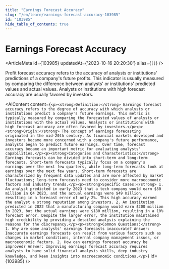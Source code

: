```yaml
---
title: "Earnings Forecast Accuracy"
slug: "/en/learn/earnings-forecast-accuracy-103985"
id: "103985"
hide_table_of_contents: true
---
```



# Earnings Forecast Accuracy

<ArticleMeta id={103985} updatedAt={'2023-10-16 20:20:30'} alias={`[]`} />
<div className='border-solid border-b border-t-0 my-4 border-[var(--ifm-color-gray-300)]' />

Profit forecast accuracy refers to the accuracy of analysts or institutions' predictions of a company's future profits. This indicator is usually measured by comparing the difference between analysts' or institutions' predicted values and actual values. Analysts or institutions with high forecast accuracy are usually favored by investors.

<AIContent content={`<p><strong>Definition:</strong> Earnings forecast accuracy refers to the degree of accuracy with which analysts or institutions predict a company's future earnings. This metric is typically measured by comparing the forecasted values of analysts or institutions with the actual values. Analysts or institutions with high forecast accuracy are often favored by investors.</p><p><strong>Origin:</strong> The concept of earnings forecasting originated in the mid-20th century. As financial markets developed and investors became more concerned with a company's future performance, analysts began to predict future earnings. Over time, forecast accuracy became an important metric for evaluating analysts' capabilities.</p><p><strong>Categories and Characteristics:</strong> Earnings forecasts can be divided into short-term and long-term forecasts. Short-term forecasts typically focus on a company's earnings over the next few quarters, while long-term forecasts look at earnings over the next few years. Short-term forecasts are characterized by frequent data updates and are more affected by market fluctuations; long-term forecasts need to consider more macroeconomic factors and industry trends.</p><p><strong>Specific Cases:</strong> 1. An analyst predicted in early 2023 that a tech company would earn $50 million in Q4 2023, and the actual earnings were $49 million, resulting in a forecast error of only 2%. This high accuracy earned the analyst a strong reputation among investors. 2. An institution predicted in 2022 that a manufacturing company would earn $200 million in 2023, but the actual earnings were $180 million, resulting in a 10% forecast error. Despite the larger error, the institution maintained high credibility by providing a detailed analysis explaining the reasons for the discrepancy.</p><p><strong>Common Questions:</strong> 1. Why are some analysts' earnings forecasts inaccurate? Answer: Inaccurate earnings forecasts can result from various factors such as changes in market conditions, internal company management issues, or macroeconomic factors. 2. How can earnings forecast accuracy be improved? Answer: Improving earnings forecast accuracy requires analysts to have solid financial analysis skills, deep industry knowledge, and keen insights into macroeconomic conditions.</p>`} id={103985} />
